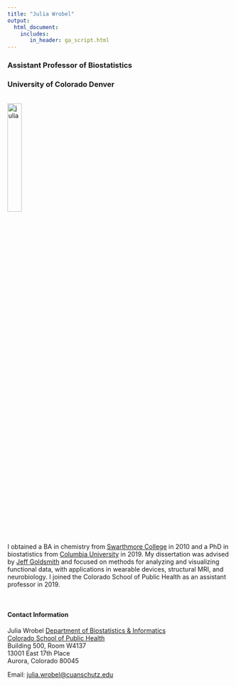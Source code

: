 ```yaml
---
title: "Julia Wrobel"
output: 
  html_document:
    includes:
       in_header: ga_script.html
---
```


<link rel="stylesheet" href="academicons.css"/>
<link rel="stylesheet" href="styles.css" type="text/css">


### Assistant Professor of Biostatistics
### University of Colorado Denver

<br><img src="images/julia3.jpg" alt="julia" style="width:25%"><br>

I obtained a BA in chemistry from [Swarthmore College](http://www.swarthmore.edu/) in 2010 and a PhD in biostatistics from [Columbia University](https://www.mailman.columbia.edu/become-student/departments/biostatistics) in 2019. My dissertation was advised by [Jeff Goldsmith](http://jeffgoldsmith.com/) and focused on methods for analyzing and visualizing functional data, with applications in wearable devices, structural MRI, and neurobiology. I joined the Colorado School of Public Health as an assistant professor in 2019.

<br>

#### Contact Information

Julia Wrobel
[Department of Biostatistics & Informatics](http://www.ucdenver.edu/academics/colleges/PublicHealth/Academics/departments/Biostatistics/Pages/welcome.aspx)  
[Colorado School of Public Health](http://www.ucdenver.edu/academics/colleges/PublicHealth/Pages/default.aspx)  
Building 500, Room W4137
<br>
13001 East 17th Place
<br>
Aurora, Colorado 80045


Email: [julia.wrobel@cuanschutz.edu](mailto:julia.wrobel@cuanschutz.edu)  
